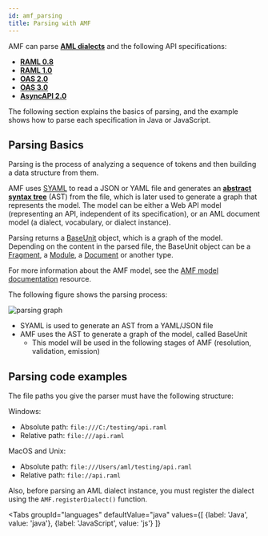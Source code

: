 ```yaml
---
id: amf_parsing
title: Parsing with AMF
---
```


AMF can parse [**AML dialects**](https://aml-org.github.io/aml-spec/dialects) and the following API specifications:

- [**RAML 0.8**](https://github.com/raml-org/raml-spec/blob/master/versions/raml-08/raml-08.md)
- [**RAML 1.0**](https://github.com/raml-org/raml-spec/blob/master/versions/raml-10/raml-10.md)
- [**OAS 2.0**](https://github.com/OAI/OpenAPI-Specification/blob/master/versions/2.0.md)
- [**OAS 3.0**](https://github.com/OAI/OpenAPI-Specification/blob/master/versions/3.0.3.md)
- [**AsyncAPI 2.0**](https://github.com/asyncapi/asyncapi/blob/master/versions/2.0.0/asyncapi.md)

The following section explains the basics of parsing, and the example shows how to parse each specification in Java or JavaScript.


## Parsing Basics
Parsing is the process of analyzing a sequence of tokens and then building a data structure from them.

AMF uses [SYAML](https://github.com/aml-org/syaml) to read a JSON or YAML file and generates an [**abstract syntax tree**](https://en.wikipedia.org/wiki/Abstract_syntax_tree) (AST)
from the file, which is later used to generate a graph that represents the model.
The model can be either a Web API model (representing an API, independent of its specification), or an AML document model (a dialect, vocabulary, or dialect instance).

Parsing returns a [BaseUnit](https://github.com/aml-org/amf/blob/develop/documentation/model.md#baseunit) object, which is a graph of the model.
Depending on the content in the parsed file, the BaseUnit object can be a [Fragment](https://github.com/aml-org/amf/blob/develop/documentation/model.md#fragment), a [Module](https://github.com/aml-org/amf/blob/develop/documentation/model.md#module),
a [Document](https://github.com/aml-org/amf/blob/develop/documentation/model.md#document) or another type.

For more information about the AMF model, see the [AMF model documentation](model.mdx) resource.

The following figure shows the parsing process:

![parsing graph](../../assets/images/amf/parsing-graph.png)


- SYAML is used to generate an AST from a YAML/JSON file
- AMF uses the AST to generate a graph of the model, called BaseUnit
    - This model will be used in the following stages of AMF (resolution, validation, emission)

## Parsing code examples
The file paths you give the parser must have the following structure:

Windows:
- Absolute path: `file:///C:/testing/api.raml`
- Relative path: `file:///api.raml`

MacOS and Unix:
- Absolute path: `file:///Users/aml/testing/api.raml`
- Relative path: `file://api.raml`

Also, before parsing an AML dialect instance, you must register the dialect using the `AMF.registerDialect()` function.



<Tabs
    groupId="languages"
    defaultValue="java"
    values={[
        {label: 'Java', value: 'java'},
        {label: 'JavaScript', value: 'js'}
    ]}
>

<TabItem value="java">
    <CodeGetter
        language='java'
        codeUrl='examples/new-doc/src/test/java/ParsingTest.java'
    />
</TabItem>
<TabItem value="js">
    <CodeGetter
        language='js'
        codeUrl='examples/new-doc/src/test/js/parsing.test.js'
    />
</TabItem>
</Tabs>

